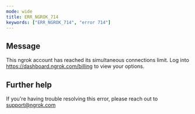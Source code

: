 ```yaml
---
mode: wide
title: ERR_NGROK_714
keywords: ["ERR_NGROK_714", "error 714"]
---
```


## Message

This ngrok account has reached its simultaneous connections limit. Log into https://dashboard.ngrok.com/billing to view your options.

## Further help

If you're having trouble resolving this error, please reach out to [support@ngrok.com](mailto:support@ngrok.com?subject=Help%20with%20ERR_NGROK_714)
